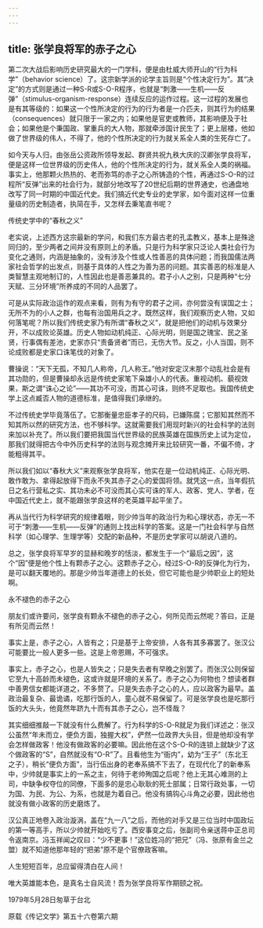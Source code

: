 ```yaml
---
---
---
```

title: 张学良将军的赤子之心
---




第二次大战后影响历史研究最大的一门学科，便是由杜威大师开山的“行为科学”（behavior science）了。这宗新学派的论学主旨则是“个性决定行为”。其“决定”的方式则是通过一种S-R或S-O-R程序，也就是“刺激——生机——反弹”（stimulus-organism-response）连续反应的运作过程。这一过程的发展也是有其等级的：如果这一个性所决定的行为的行为者是一介匹夫，则其行为的结果（consequences）就只限于一家之内；如果他是官吏或教师，其影响便及于社会；如果他是个秉国政、掌重兵的大人物，那就牵涉国计民生了；更上层楼，他如做了世界级的伟人，不得了，他的个性所决定的行为就关系全人类的生死存亡了。

如今天与人归，由张岳公资政所领导发起、群贤共祝九秩大庆的汉卿张学良将军，便是这样一位世界级的历史伟人，他的个性所决定的行为，就关系全人类的祸福。事实上，他那颗火热热的、老而弥笃的赤子之心所铸造的个性，再通过S-O-R的过程所“反弹”出来的社会行为，就部分地改写了20世纪后期的世界通史，也通盘地改写了同一时期的中国近代史。我们搞近代史专业的史学家，如今面对这样一位重量级的历史制造者，执简在手，又怎样去秉笔直书呢？





传统史学中的“春秋之义”


老实说，上述西方这宗最新的学问，和我们东方最古老的孔孟教义，基本上是殊途同归的，至少两者之间并没有原则上的矛盾。只是行为科学家只泛论人类社会行为变化之通则，内涵是抽象的，没有涉及个性或人性善恶的具体问题；而我国儒法两家社会哲学的出发点，则基于具体的人性之为善为恶的问题。其实善恶的标准是人类智慧主观地制订的，人性因此也是善恶兼具的。君子小人之别，只是两种“七分天赋、三分环境”所养成的不同的人品罢了。

可是从实际政治运作的观点来看，则有为有守的君子之间，亦何尝没有误国之士；无所不为的小人之群，也每有治国用兵之才。既然这样，我们观察历史人物，又如何落笔呢？所以我们传统史家乃有所谓“春秋之义”，就是把他们的动机与效果分开，不以成败论英雄。历史人物如动机纯正、心际光明，则是国之瑰宝、民之圣贤，行事偶有差池，史家亦只“责备贤者”而已，无伤大节。反之，小人当国，则不论成败都是史家口诛笔伐的对象了。

曹操说：“天下无孤，不知几人称帝，几人称王。”他对安定汉末那个动乱社会是有其功勋的，但是曹操却永远是传统史家笔下枭雄小人的代表。重视动机、藐视效果，斯之谓“诛心之论”——其功不可没，而其心可诛，则终不足取也。我国传统史学上这点臧否人物的道德标准，是值得我们承继的。

不过传统史学毕竟落伍了。它那衡量忠臣孝子的尺码，已嫌陈腐；它那知其然而不知其所以然的研究方法，也不够科学。这就需要我们用现时新兴的社会科学的法则来加以补充了。所以我们要把我国当代世界级的民族英雄在国族历史上试为定位，那我们就得把古今中外历史科学的法则与观念摊开来比较研究一番，不偏不倚，才能粗得其平。

所以我们如以“春秋大义”来观察张学良将军，他实在是一位动机纯正、心际光明、敢作敢为、拿得起放得下而永不失其赤子之心的爱国将领。就凭这一点，当年假抗日之名行营私之实、其功未必不可没而其心实可诛的军人、政客、党人、学者，在中国近代史上，就不能跟张学良这样的老英雄平起平坐了。

再从当代行为科学研究的规律着眼，则少帅当年的政治行为和心理状态，亦无一不可于“刺激——生机——反弹”的通则上找出科学的答案。这是一门社会科学与自然科学（如心理学、生理学等）交配的新品种，不是历史学家可以胡说八道的。

总之，张学良将军早岁的显赫和晚岁的恬淡，都发生于一个“最后之因”，这个“因”便是他个性上有颗赤子之心。这颗赤子之心，经过S-O-R的反弹化为行为，是可以翻天覆地的。那是少帅当年道德上的长处，但它可能也是少帅职业上的短处啊。





永不褪色的赤子之心


朋友们或许要问，张学良有颗永不褪色的赤子之心，何所见而云然呢？答曰，正是有所见而云然！

事实上是，赤子之心，人皆有之；只是基于上帝安排，人各有其多寡罢了。张汉公可能要比一般人更多一些。这是上帝恩赐，不可强求。

事实上，赤子之心，也是人皆失之；只是失去者有早晚之别罢了。而张汉公则保留它至九十高龄而未褪色，这或许就是环境的关系了。赤子之心为何物也？想读者群中善男信女都能详道之，不多赘了。只是失去赤子之心的人，应以政客为最早。盖政治最复杂、最诡谲，吃那行饭的人，童心就不易保留了。可是张学良也是吃那行饭的大头头，他竟然年跻九十而有其赤子之心，岂不怪哉？

其实细细推敲一下就没有什么费解了。行为科学的S-O-R就足为我们详述之：张汉公虽然“年未而立，便负方面，独握大权”，俨然一位政界大头目，但是他却没有学会怎样做政客！他没有做政客的必要嘛。因此他在这个S-O-R的连锁上就缺少了这个做政客的“S”，自然就没有“O-R”了。且看他生为“衙内”，幼为“王子”（东北王之子），稍长“便负方面”，当行伍出身的老奉系搞不下去了，在现代化了的新奉系中，少帅就是事实上的一系之主，何待于老帅殉国之后呢？他上无其心难测的上司，中缺争权夺位的同僚，下面多的是忠心耿耿的死士部属；日常行政处事，一切为国、为民、为公、为系，也就是为着自己。他没有搞钩心斗角之必要，因此他也就没有做小政客的历史磨炼了。

汉公真正地卷入政治漩涡，盖在“九一八”之后，而他的对手又是三位当时中国政坛的第一等高手，所以少帅就开始吃亏了。西安事变之后，张副司令亲送蒋中正总司令返南京。冯玉祥闻之叹曰：“少不更事！”这位姓冯的“把兄”（冯、张原有金兰之盟）就不知道他那年轻的“把弟”原不是个官僚政客嘛。

人生短短百年，总应留得清白在人间！

唯大英雄能本色，是真名士自风流！吾为张学良将军作期颐之祝。





1979年5月28日匆草于台北

原载《传记文学》第五十六卷第六期